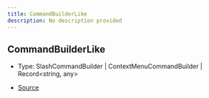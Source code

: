 ```yaml
---
title: CommandBuilderLike
description: No description provided
---
```


## CommandBuilderLike

- Type: SlashCommandBuilder \| ContextMenuCommandBuilder \| Record\<string, any>

- [Source](https://github.com/underctrl-io/commandkit/blob/141d1404ab18a8e659209a0fab65466bf3b6dd85/packages/commandkit/src/app/handlers/AppCommandHandler.ts#L63)